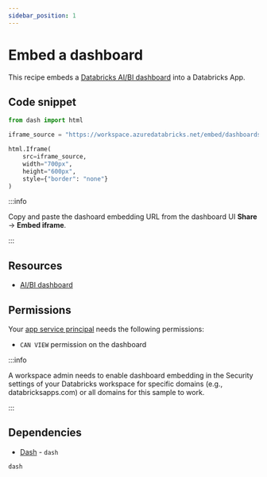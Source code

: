 ```yaml
---
sidebar_position: 1
---
```


# Embed a dashboard

This recipe embeds a [Databricks AI/BI dashboard](https://docs.databricks.com/aws/en/dashboards/) into a Databricks App.

## Code snippet

```python title="app.py"
from dash import html

iframe_source = "https://workspace.azuredatabricks.net/embed/dashboardsv3/dashboard-id"

html.Iframe(
    src=iframe_source,
    width="700px",
    height="600px",
    style={"border": "none"}
)
```

:::info

Copy and paste the dashoard embedding URL from the dashboard UI **Share** -> **Embed iframe**.

:::

## Resources

- [AI/BI dashboard](https://docs.databricks.com/aws/en/dashboards/)

## Permissions

Your [app service principal](https://docs.databricks.com/aws/en/dev-tools/databricks-apps/#how-does-databricks-apps-manage-authorization) needs the following permissions:

- `CAN VIEW` permission on the dashboard

:::info

A workspace admin needs to enable dashboard embedding in the Security settings of your Databricks workspace for specific domains (e.g., databricksapps.com) or all domains for this sample to work.

:::

## Dependencies

- [Dash](https://pypi.org/project/dash/) - `dash`

```python title="requirements.txt"
dash
```
